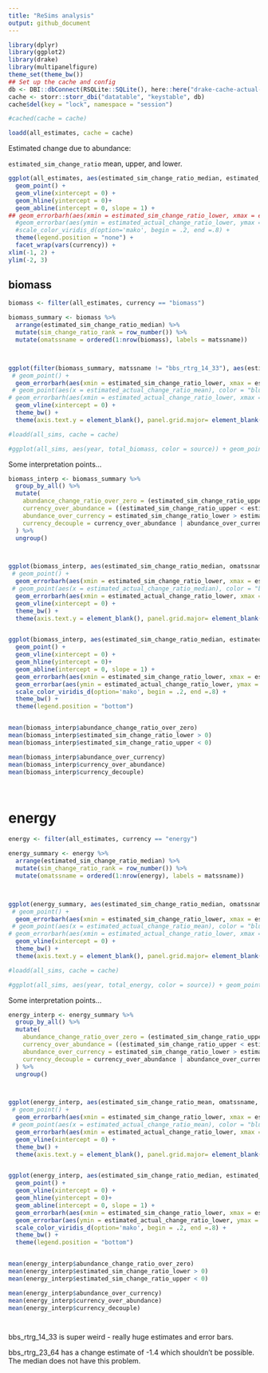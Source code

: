 ```yaml
---
title: "ReSims analysis"
output: github_document
---
```


```r
library(dplyr)
library(ggplot2)
library(drake)
library(multipanelfigure)
theme_set(theme_bw())
## Set up the cache and config
db <- DBI::dbConnect(RSQLite::SQLite(), here::here("drake-cache-actual-resim.sqlite"))
cache <- storr::storr_dbi("datatable", "keystable", db)
cache$del(key = "lock", namespace = "session")

#cached(cache = cache)

loadd(all_estimates, cache = cache)

```



Estimated change due to abundance:

`estimated_sim_change_ratio` mean, upper, and lower.


```r

ggplot(all_estimates, aes(estimated_sim_change_ratio_median, estimated_actual_change_ratio_median)) +
  geom_point() +
  geom_vline(xintercept = 0) +
  geom_hline(yintercept = 0)+
  geom_abline(intercept = 0, slope = 1) +
## geom_errorbarh(aes(xmin = estimated_sim_change_ratio_lower, xmax = estimated_sim_change_ratio_upper, y = estimated_actual_change_ratio_median), height = .005) +
  #geom_errorbar(aes(ymin = estimated_actual_change_ratio_lower, ymax = estimated_actual_change_ratio_upper, x = estimated_sim_change_ratio_median), width = .005) +
  #scale_color_viridis_d(option='mako', begin = .2, end =.8) +
  theme(legend.position = "none") +
  facet_wrap(vars(currency)) +
xlim(-1, 2) +
ylim(-2, 3)

```
## biomass

```r

biomass <- filter(all_estimates, currency == "biomass")

biomass_summary <- biomass %>%
  arrange(estimated_sim_change_ratio_median) %>%
  mutate(sim_change_ratio_rank = row_number()) %>%
  mutate(omatssname = ordered(1:nrow(biomass), labels = matssname))



ggplot(filter(biomass_summary, matssname != "bbs_rtrg_14_33"), aes(estimated_sim_change_ratio_median, omatssname)) + 
 # geom_point() +
  geom_errorbarh(aes(xmin = estimated_sim_change_ratio_lower, xmax = estimated_sim_change_ratio_upper), alpha = .3) + 
 # geom_point(aes(x = estimated_actual_change_ratio_mean), color = "blue", alpha = .6) +
# geom_errorbarh(aes(xmin = estimated_actual_change_ratio_lower, xmax = estimated_actual_change_ratio_upper), color = "blue", alpha = .3) + 
  geom_vline(xintercept = 0) +
  theme_bw() +
  theme(axis.text.y = element_blank(), panel.grid.major= element_blank()) 

```

```r

#loadd(all_sims, cache = cache)

#ggplot(all_sims, aes(year, total_biomass, color = source)) + geom_point() + facet_wrap(vars(matssname,source), scales = "free_y")

```


Some interpretation points...

```r

biomass_interp <- biomass_summary %>%
  group_by_all() %>%
  mutate(
    abundance_change_ratio_over_zero = (estimated_sim_change_ratio_upper * estimated_sim_change_ratio_lower) < 0,
    currency_over_abundance = ((estimated_sim_change_ratio_upper < estimated_actual_change_ratio_lower)),
    abundance_over_currency = estimated_sim_change_ratio_lower > estimated_actual_change_ratio_upper,
    currency_decouple = currency_over_abundance | abundance_over_currency
  ) %>%
  ungroup()



ggplot(biomass_interp, aes(estimated_sim_change_ratio_median, omatssname, color = currency_decouple)) + 
 # geom_point() +
  geom_errorbarh(aes(xmin = estimated_sim_change_ratio_lower, xmax = estimated_sim_change_ratio_upper)) + 
 # geom_point(aes(x = estimated_actual_change_ratio_median), color = "blue", alpha = .6) +
  geom_errorbarh(aes(xmin = estimated_actual_change_ratio_lower, xmax = estimated_actual_change_ratio_upper), alpha = .3) + 
  geom_vline(xintercept = 0) +
  theme_bw() +
  theme(axis.text.y = element_blank(), panel.grid.major= element_blank(), legend.position = "none")


ggplot(biomass_interp, aes(estimated_sim_change_ratio_median, estimated_actual_change_ratio_median, color= currency_decouple)) +
  geom_point() +
  geom_vline(xintercept = 0) +
  geom_hline(yintercept = 0)+
  geom_abline(intercept = 0, slope = 1) +
  geom_errorbarh(aes(xmin = estimated_sim_change_ratio_lower, xmax = estimated_sim_change_ratio_upper, y = estimated_actual_change_ratio_median), height = .005) +
  geom_errorbar(aes(ymin = estimated_actual_change_ratio_lower, ymax = estimated_actual_change_ratio_upper, x = estimated_sim_change_ratio_median), width = .005) +
  scale_color_viridis_d(option='mako', begin = .2, end =.8) +
  theme_bw() +
  theme(legend.position = "bottom")


mean(biomass_interp$abundance_change_ratio_over_zero)
mean(biomass_interp$estimated_sim_change_ratio_lower > 0)
mean(biomass_interp$estimated_sim_change_ratio_upper < 0)

mean(biomass_interp$abundance_over_currency)
mean(biomass_interp$currency_over_abundance)
mean(biomass_interp$currency_decouple)




```
# energy

```r

energy <- filter(all_estimates, currency == "energy")

energy_summary <- energy %>%
  arrange(estimated_sim_change_ratio_median) %>%
  mutate(sim_change_ratio_rank = row_number()) %>%
  mutate(omatssname = ordered(1:nrow(energy), labels = matssname))



ggplot(energy_summary, aes(estimated_sim_change_ratio_median, omatssname)) + 
 # geom_point() +
  geom_errorbarh(aes(xmin = estimated_sim_change_ratio_lower, xmax = estimated_sim_change_ratio_upper), alpha = .3) + 
 # geom_point(aes(x = estimated_actual_change_ratio_mean), color = "blue", alpha = .6) +
# geom_errorbarh(aes(xmin = estimated_actual_change_ratio_lower, xmax = estimated_actual_change_ratio_upper), color = "blue", alpha = .3) + 
  geom_vline(xintercept = 0) +
  theme_bw() +
  theme(axis.text.y = element_blank(), panel.grid.major= element_blank()) 

```

```r

#loadd(all_sims, cache = cache)

#ggplot(all_sims, aes(year, total_energy, color = source)) + geom_point() + facet_wrap(vars(matssname,source), scales = "free_y")

```


Some interpretation points...

```r

energy_interp <- energy_summary %>%
  group_by_all() %>%
  mutate(
    abundance_change_ratio_over_zero = (estimated_sim_change_ratio_upper * estimated_sim_change_ratio_lower) < 0,
    currency_over_abundance = ((estimated_sim_change_ratio_upper < estimated_actual_change_ratio_lower)),
    abundance_over_currency = estimated_sim_change_ratio_lower > estimated_actual_change_ratio_upper,
    currency_decouple = currency_over_abundance | abundance_over_currency
  ) %>%
  ungroup()



ggplot(energy_interp, aes(estimated_sim_change_ratio_mean, omatssname, color = currency_decouple)) + 
 # geom_point() +
  geom_errorbarh(aes(xmin = estimated_sim_change_ratio_lower, xmax = estimated_sim_change_ratio_upper)) + 
 # geom_point(aes(x = estimated_actual_change_ratio_mean), color = "blue", alpha = .6) +
  geom_errorbarh(aes(xmin = estimated_actual_change_ratio_lower, xmax = estimated_actual_change_ratio_upper), alpha = .3) + 
  geom_vline(xintercept = 0) +
  theme_bw() +
  theme(axis.text.y = element_blank(), panel.grid.major= element_blank(), legend.position = "none")


ggplot(energy_interp, aes(estimated_sim_change_ratio_median, estimated_actual_change_ratio_median, color= currency_decouple)) +
  geom_point() +
  geom_vline(xintercept = 0) +
  geom_hline(yintercept = 0)+
  geom_abline(intercept = 0, slope = 1) +
  geom_errorbarh(aes(xmin = estimated_sim_change_ratio_lower, xmax = estimated_sim_change_ratio_upper, y = estimated_actual_change_ratio_median), height = .005) +
  geom_errorbar(aes(ymin = estimated_actual_change_ratio_lower, ymax = estimated_actual_change_ratio_upper, x = estimated_sim_change_ratio_median), width = .005) +
  scale_color_viridis_d(option='mako', begin = .2, end =.8) +
  theme_bw() +
  theme(legend.position = "bottom")


mean(energy_interp$abundance_change_ratio_over_zero)
mean(energy_interp$estimated_sim_change_ratio_lower > 0)
mean(energy_interp$estimated_sim_change_ratio_upper < 0)

mean(energy_interp$abundance_over_currency)
mean(energy_interp$currency_over_abundance)
mean(energy_interp$currency_decouple)




```

bbs_rtrg_14_33 is super weird - really huge estimates and error bars.

bbs_rtrg_23_64 has a change estimate of -1.4 which shouldn't be possible. The median does not have this problem. 


<!-- ```{r} -->

<!-- loadd(sims_sgmms_bbs_rtrg_23_64, cache = cache) -->
<!-- loadd(ests_fits_sims_sgmms_bbs_rtrg_23_64, cache = cache) -->
<!-- ggplot(sims_sgmms_bbs_rtrg_23_64, aes(year, total_energy, color = source)) + geom_point() + facet_wrap(vars(source)) -->
<!-- ggplot(ests_fits_sims_sgmms_bbs_rtrg_23_64, aes(estimated_actual_begin)) + geom_density() + facet_wrap(vars(currency)) + geom_density(aes(estimated_actual_end)) -->

<!-- ggplot(ests_fits_sims_sgmms_bbs_rtrg_23_64, aes(estimated_actual_change_ratio)) + geom_density() + facet_wrap(vars(currency)) + xlim(-5, 5) -->


<!-- loadd(sims_sgmms_bbs_rtrg_14_33, cache = cache) -->
<!-- ggplot(sims_sgmms_bbs_rtrg_14_33, aes(year, total_energy, color = source)) + geom_point() + facet_wrap(vars(source)) -->

<!-- ``` -->
